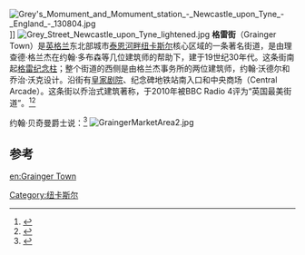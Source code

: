 [[File:Grey's_Momument_and_Momument_station_-_Newcastle_upon_Tyne_-_England_-_130804.jpg|thumb]]]]
[[Image:Grey_Street_Newcastle_upon_Tyne_lightened.jpg|thumb]]
'''格雷街'''（Grainger Town）是[[英格兰|英格兰]]东北部城市[[泰恩河畔纽卡斯尔|泰恩河畔纽卡斯尔]]核心区域的一条著名街道，是由理查德·格兰杰在约翰·多布森等几位建筑师的帮助下，建于19世纪30年代。这条街南起[[格雷纪念柱|格雷纪念柱]]；整个街道的西侧是由格兰杰事务所的两位建筑师，约翰·沃德尔和乔治·沃克设计。沿街有[[皇家剧院_(纽卡斯尔)|皇家剧院]]、纪念碑地铁站南入口和中央商场（Central Arcade）。这条街以乔治式建筑著称，于2010年被BBC Radio 4评为“英国最美街道”。<ref>{{cite web
  | last = 
  | first = 
  | authorlink = 
  | coauthors = 
  | title = Around Tyne. Grey Street
  | work = 
  | publisher = BBC
  | date = 2007-12-13
  | url = http://www.bbc.co.uk/tyne/content/panoramas/360_greystreet.shtml
  | quote = Grey Street in Newcastle was voted the best street in Britain by Radio 4 listeners.
  | doi = 
  | accessdate = 2008-07-09
  | archive-date = 2009-01-30
  | archive-url = https://web.archive.org/web/20090130092413/http://www.bbc.co.uk/tyne/content/panoramas/360_greystreet.shtml
  | dead-url = no
  }}</ref><ref>{{cite web
 |last= 
 |first= 
 |authorlink= 
 |coauthors= 
 |title=GOOD CASE STUDY - GREY STREET, NEWCASTLE UPON TYNE 
 |work= 
 |publisher=BBC radio 4 
 |date= 
 |url=http://www.streetsofshame.org.uk/case-study-good.htm 
 |quote=Said by many to be amongst the greatest streets in 'England if not Europe', this gently curving and rising street has been 'sensitively restored and improved in the last decade'. 
 |doi= 
 |accessdate=2008-07-09 
 |deadurl=yes 
 |archiveurl=https://web.archive.org/web/20080807163347/http://www.streetsofshame.org.uk/case-study-good.htm 
 |archivedate=2008-08-07 
}}</ref>

约翰·贝奇曼爵士说：<ref>{{Cite web |url=http://www.newcastlegateshead.com/cultureQuarters.php?fontsize=1.2 |title=存档副本 |accessdate=2014-10-26 |archive-date=2012-09-05 |archive-url=https://archive.is/20120905105819/http://www.newcastlegateshead.com/cultureQuarters.php?fontsize=1.2 |dead-url=no }}</ref> 
{{quote|至于格雷街的曲线，我一辈子也忘不了它的完美，在车流稀少的星期天早晨。甚至摄政街，甚至古老的伦敦摄政街，也不能与它微妙的曲线进行比较。}}
[[Image:GraingerMarketArea2.jpg|thumb]]
==参考==
{{reflist}}
[[Category:纽卡斯尔|Category:纽卡斯尔]]
[[en:Grainger_Town|en:Grainger Town]]